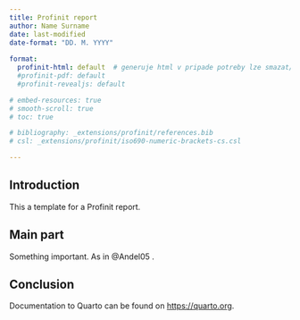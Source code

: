 ```yaml
---
title: Profinit report 
author: Name Surname
date: last-modified
date-format: "DD. M. YYYY"
  
format:
  profinit-html: default  # generuje html v pripade potreby lze smazat/zakomentovat a odkomentovat pdf
  #profinit-pdf: default
  #profinit-revealjs: default

# embed-resources: true
# smooth-scroll: true
# toc: true

# bibliography: _extensions/profinit/references.bib
# csl: _extensions/profinit/iso690-numeric-brackets-cs.csl

---
```





## Introduction

This a template for a Profinit report.

## Main part

Something important. As in @Andel05 .

## Conclusion

Documentation to Quarto can be found on <https://quarto.org>.

